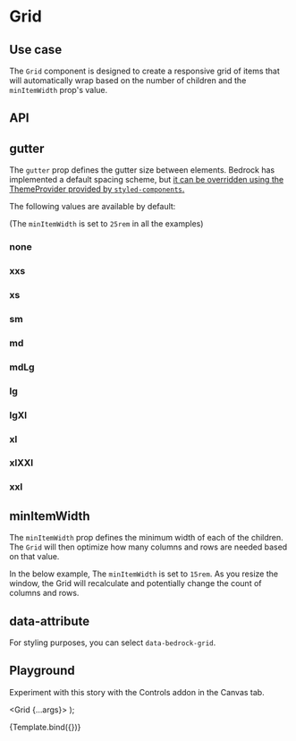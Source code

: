 

<Meta title="Components/Grid" component={Grid} />

# Grid

## Use case

The `Grid` component is designed to create a responsive grid of items that will automatically wrap based on the number of children and the `minItemWidth` prop's value.

## API

<Story name="API" argTypes={argTypes} />

<ArgsTable story="API" />

## gutter

The `gutter` prop defines the gutter size between elements. Bedrock has implemented a default spacing scheme, but [it can be overridden using the ThemeProvider provided by `styled-components`.](/docs/spacing--page#integrating-with-your-design-system)

The following values are available by default:

(The `minItemWidth` is set to `25rem` in all the examples)

<Preview withToolbar withSource="open">
  <Story name="gutter">
    <h3>none</h3>
    <Grid gutter="none" minItemWidth="25rem">
      <Box />
      <Box />
      <Box />
    </Grid>
    <h3>xxs</h3>
    <Grid gutter="xxs" minItemWidth="25rem">
      <Box />
      <Box />
      <Box />
    </Grid>
    <h3>xs</h3>
    <Grid gutter="xs" minItemWidth="25rem">
      <Box />
      <Box />
      <Box />
    </Grid>
    <h3>sm</h3>
    <Grid gutter="sm" minItemWidth="25rem">
      <Box />
      <Box />
      <Box />
    </Grid>
    <h3>md</h3>
    <Grid gutter="md" minItemWidth="25rem">
      <Box />
      <Box />
      <Box />
    </Grid>
    <h3>mdLg</h3>
    <Grid gutter="mdLg" minItemWidth="25rem">
      <Box />
      <Box />
      <Box />
    </Grid>
    <h3>lg</h3>
    <Grid gutter="lg" minItemWidth="25rem">
      <Box />
      <Box />
      <Box />
    </Grid>
    <h3>lgXl</h3>
    <Grid gutter="lgXl" minItemWidth="25rem">
      <Box />
      <Box />
      <Box />
    </Grid>
    <h3>xl</h3>
    <Grid gutter="xl" minItemWidth="25rem">
      <Box />
      <Box />
      <Box />
    </Grid>
    <h3>xlXXl</h3>
    <Grid gutter="xlXXl" minItemWidth="25rem">
      <Box />
      <Box />
      <Box />
    </Grid>
    <h3>xxl</h3>
    <Grid gutter="xxl" minItemWidth="25rem">
      <Box />
      <Box />
      <Box />
    </Grid>
  </Story>
</Preview>

## minItemWidth

The `minItemWidth` prop defines the minimum width of each of the children. The `Grid` will then optimize how many columns and rows are needed based on that value.

In the below example, The `minItemWidth` is set to `15rem`. As you resize the window, the Grid will recalculate and potentially change the count of columns and rows.

<Preview withToolbar withSource="open">
  <Story name="minItemWidth">
    <Grid gutter="lg" minItemWidth="15rem">
      <Box />
      <Box />
      <Box />
      <Box />
      <Box />
      <Box />
      <Box />
      <Box />
    </Grid>
  </Story>
</Preview>

## data-attribute

For styling purposes, you can select `data-bedrock-grid`.

## Playground

Experiment with this story with the Controls addon in the Canvas tab.

  <Grid {...args}>
    <Box />
    <Box />
    <Box />
    <Box />
    <Box />
    <Box />
    <Box />
    <Box />
  </Grid>
);

<Canvas withToolbar>
  <Story
    name="Playground"
    args={{ minItemWidth: "20rem", gutter: "lg" }}
    argTypes={argTypes}
  >
    {Template.bind({})}
  </Story>
</Canvas>

<ArgsTable story="Playground" />
